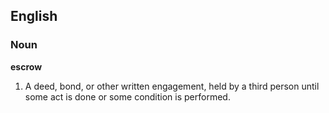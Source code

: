 ==English==

===Noun===

'''escrow'''

#A deed, bond, or other written engagement, held by a third person until some act is done or some condition is performed.